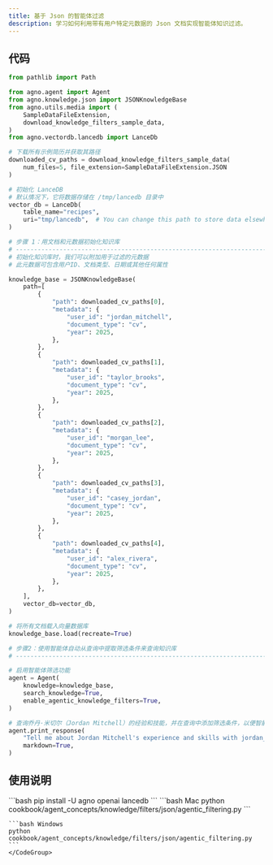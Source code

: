 ```yaml
---
title: 基于 Json 的智能体过滤
description: 学习如何利用带有用户特定元数据的 Json 文档实现智能体知识过滤。
---
```

## 代码

```python
from pathlib import Path

from agno.agent import Agent
from agno.knowledge.json import JSONKnowledgeBase
from agno.utils.media import (
    SampleDataFileExtension,
    download_knowledge_filters_sample_data,
)
from agno.vectordb.lancedb import LanceDb

# 下载所有示例简历并获取其路径
downloaded_cv_paths = download_knowledge_filters_sample_data(
    num_files=5, file_extension=SampleDataFileExtension.JSON
)

# 初始化 LanceDB
# 默认情况下，它将数据存储在 /tmp/lancedb 目录中
vector_db = LanceDb(
    table_name="recipes",
    uri="tmp/lancedb",  # You can change this path to store data elsewhere
)

# 步骤 1：用文档和元数据初始化知识库
# -------------------------------------------------------------------------------
# 初始化知识库时，我们可以附加用于过滤的元数据
# 此元数据可包含用户ID、文档类型、日期或其他任何属性

knowledge_base = JSONKnowledgeBase(
    path=[
        {
            "path": downloaded_cv_paths[0],
            "metadata": {
                "user_id": "jordan_mitchell",
                "document_type": "cv",
                "year": 2025,
            },
        },
        {
            "path": downloaded_cv_paths[1],
            "metadata": {
                "user_id": "taylor_brooks",
                "document_type": "cv",
                "year": 2025,
            },
        },
        {
            "path": downloaded_cv_paths[2],
            "metadata": {
                "user_id": "morgan_lee",
                "document_type": "cv",
                "year": 2025,
            },
        },
        {
            "path": downloaded_cv_paths[3],
            "metadata": {
                "user_id": "casey_jordan",
                "document_type": "cv",
                "year": 2025,
            },
        },
        {
            "path": downloaded_cv_paths[4],
            "metadata": {
                "user_id": "alex_rivera",
                "document_type": "cv",
                "year": 2025,
            },
        },
    ],
    vector_db=vector_db,
)

# 将所有文档载入向量数据库
knowledge_base.load(recreate=True)

# 步骤2：使用智能体自动从查询中提取筛选条件来查询知识库
# -----------------------------------------------------------------------------------

# 启用智能体筛选功能
agent = Agent(
    knowledge=knowledge_base,
    search_knowledge=True,
    enable_agentic_knowledge_filters=True,
)

# 查询乔丹·米切尔（Jordan Mitchell）的经验和技能，并在查询中添加筛选条件，以便智能体能自动识别提取这些信息
agent.print_response(
    "Tell me about Jordan Mitchell's experience and skills with jordan_mitchell as user id and document type cv",
    markdown=True,
)
```

## 使用说明

<Steps>
  <Step title="安装库">
    ```bash
    pip install -U agno openai lancedb
    ```
  </Step>

  <Step title="运行示例">
    <CodeGroup>
    ```bash Mac
    python cookbook/agent_concepts/knowledge/filters/json/agentic_filtering.py
    ```

    ```bash Windows
    python cookbook/agent_concepts/knowledge/filters/json/agentic_filtering.py
    ```
    </CodeGroup>
  </Step>
</Steps>